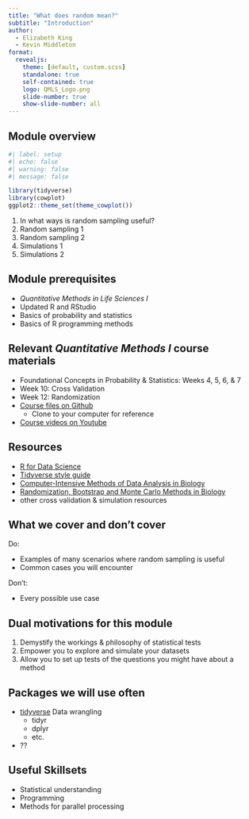 ```yaml
---
title: "What does random mean?"
subtitle: "Introduction"
author:
  - Elizabeth King
  - Kevin Middleton
format:
  revealjs:
    theme: [default, custom.scss]
    standalone: true
    self-contained: true
    logo: QMLS_Logo.png
    slide-number: true
    show-slide-number: all
---
```


## Module overview

```r
#| label: setup
#| echo: false
#| warning: false
#| message: false

library(tidyverse)
library(cowplot)
ggplot2::theme_set(theme_cowplot())
```

1. In what ways is random sampling useful?
2. Random sampling 1
3. Random sampling 2
4. Simulations 1
5. Simulations 2

## Module prerequisites

- *Quantitative Methods in Life Sciences I*
- Updated R and RStudio
- Basics of probability and statistics
- Basics of R programming methods

## Relevant *Quantitative Methods I* course materials

- Foundational Concepts in Probability & Statistics: Weeks 4, 5, 6, & 7
- Week 10: Cross Validation
- Week 12: Randomization
- [Course files on Github](https://github.com/kmiddleton/quant_methods)
  - Clone to your computer for reference
- [Course videos on Youtube](https://www.youtube.com/playlist?list=PLeIk-G-wZpqx1yW49XAHqoccBXhNJrUSu) 

## Resources

- [R for Data Science](https://r4ds.had.co.nz/)
- [Tidyverse style guide](https://style.tidyverse.org/)
- [Computer-Intensive Methods of Data Analysis in Biology](https://www.amazon.com/Introduction-Computer-Intensive-Methods-Analysis-Biology-ebook/dp/B09TTKVSRM)
- [Randomization, Bootstrap and Monte Carlo Methods in Biology](https://www.amazon.com/Randomization-Bootstrap-Methods-Biology-Statistical-dp-0367349949/dp/0367349949/)
- other cross validation & simulation resources

## What we cover and don't cover

Do:

- Examples of many scenarios where random sampling is useful
- Common cases you will encounter

Don't:

- Every possible use case

## Dual motivations for this module

1. Demystify the workings & philosophy of statistical tests
2. Empower you to explore and simulate your datasets
3. Allow you to set up tests of the questions you might have about a method

## Packages we will use often

- [tidyverse](https://www.tidyverse.org/) Data wrangling
  - tidyr
  - dplyr
  - etc.
- ??

## Useful Skillsets

- Statistical understanding
- Programming 
- Methods for parallel processing
